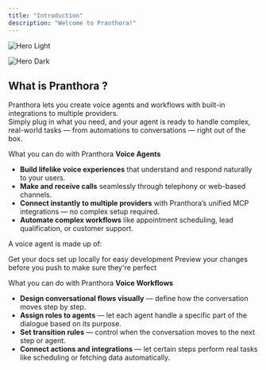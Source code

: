 ```yaml
---
title: "Introduction"
description: "Welcome to Pranthora!"
---
```


<img
  className="block dark:hidden"
  src="/images/hero-light.png"
  alt="Hero Light"
/>

<img
  className="hidden dark:block"
  src="/images/hero-dark.png"
  alt="Hero Dark"
  title=""
/>

## What is Pranthora ?

Pranthora lets you create voice agents and workflows with built-in integrations to multiple providers.\
Simply plug in what you need, and your agent is ready to handle complex, real-world tasks — from automations to conversations — right out of the box.

What you can do with Pranthora **Voice Agents**

- **Build lifelike voice experiences** that understand and respond naturally to your users.
- **Make and receive calls** seamlessly through telephony or web-based channels.
- **Connect instantly to multiple providers** with Pranthora’s unified MCP integrations — no complex setup required.
- **Automate complex workflows** like appointment scheduling, lead qualification, or customer support.

A voice agent is made up of:

<CardGroup cols={2}>
  <Card title="Speech to text" icon="pen-to-square" href="https://mintlify.com/docs/quickstart">
    Get your docs set up locally for easy development
  </Card>
  <Card title="LLM" icon="image" href="https://mintlify.com/docs/development">
    Preview your changes before you push to make sure they're perfect
  </Card>
  <Card title="Text to speech" icon="sparkles">
    
  </Card>
  <Card title="Integrations" icon="sparkles">
    
  </Card>
</CardGroup>

What you can do with Pranthora **Voice Workflows**

- **Design conversational flows visually** — define how the conversation moves step by step.
- **Assign roles to agents** — let each agent handle a specific part of the dialogue based on its purpose.
- **Set transition rules** — control when the conversation moves to the next step or agent.
- **Connect actions and integrations** — let certain steps perform real tasks like scheduling or fetching data automatically.